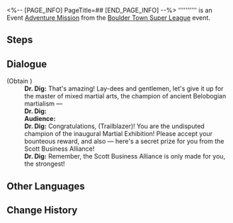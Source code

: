 <%-- [PAGE_INFO]
PageTitle=##
[END_PAGE_INFO] --%>
{{Stub|Dialogue.}}
{{Mission Infobox
|id            = 8015203
|title         = 
|image         = <!--Mission .png-->
|type          = Adventure
|event_name    = Boulder Town Super League
|chapter       = 
|requirements  = 
* [[Adventure Mission]] ''[[Gladiator]]'' completed
* [[Trailblaze Mission]] ''[[Silent Galaxy]]'' completed
|summary       = <!--official mission summary from Fate's Atlas-->
|characters    = Audience; Dr. Dig; Trailblazer
|startLocation = [[Jarilo-VI]] - [[Fight Club]]
|world         = Jarilo-VI
|area          = Fight Club
|prev          = Gladiator
|next          = 
|rewards       = 
}}
'''''''''' is an Event [[Adventure Mission]] from the [[Boulder Town Super League]] event.

==Steps==


<!--
==Gameplay Notes==

--><!--
==Trial Character==

-->
==Dialogue==
{{Stub Dialogue}}

;(Obtain {{Item|Fragmented Record of Belobog Ancient Martial Arts|20|x=1}})
:'''Dr. Dig:''' That's amazing! Lay-dees and gentlemen, let's give it up for the master of mixed martial arts, the champion of ancient Belobogian martialism &mdash;
:'''Dr. Dig:''' {{Size|36|(Trailblazer)!}}
:'''Audience:''' {{Size|36|(Trailblazer)! (Trailblazer)! (Trailblazer)!}}
:'''Dr. Dig:''' Congratulations, (Trailblazer)! You are the undisputed champion of the inaugural Martial Exhibition! Please accept your bounteous reward, and also &mdash; here's a secret prize for you from the Scott Business Alliance!
:'''Dr. Dig:''' Remember, the Scott Business Alliance is only made for you, the strongest!
{{Dialogue End}}

==Other Languages==
{{Other Languages
|en   = 
|zhs  = 
|zht  = 
|ja   = 
|ko   = 
|es   = 
|fr   = 
|ru   = 
|th   = 
|vi   = 
|de   = 
|id   = 
|pt   = 
}}

==Change History==
{{Change History|1.5}}
